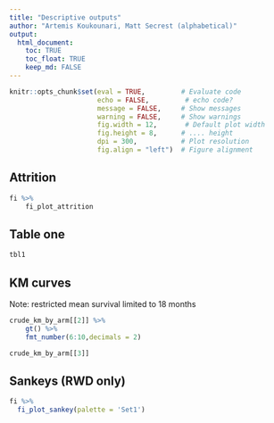 ```yaml
---
title: "Descriptive outputs"
author: "Artemis Koukounari, Matt Secrest (alphabetical)"
output: 
  html_document:
    toc: TRUE
    toc_float: TRUE
    keep_md: FALSE
---
```


```r
knitr::opts_chunk$set(eval = TRUE,         # Evaluate code
                      echo = FALSE,         # echo code?
                      message = FALSE,     # Show messages
                      warning = FALSE,     # Show warnings
                      fig.width = 12,       # Default plot width
                      fig.height = 8,      # .... height
                      dpi = 300,           # Plot resolution
                      fig.align = "left")  # Figure alignment 
```

## Attrition

```r
fi %>% 
    fi_plot_attrition
```

## Table one

```r
tbl1
```

## KM curves
Note: restricted mean survival limited to 18 months
```r
crude_km_by_arm[[2]] %>% 
    gt() %>% 
    fmt_number(6:10,decimals = 2)

crude_km_by_arm[[3]]
```

## Sankeys (RWD only)

```r
fi %>% 
  fi_plot_sankey(palette = 'Set1')
```